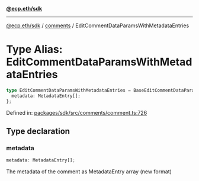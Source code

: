 [**@ecp.eth/sdk**](../../index.mdx)

***

[@ecp.eth/sdk](/sdk-reference/index.mdx) / [comments](/sdk-reference/comments/index.mdx) / EditCommentDataParamsWithMetadataEntries

# Type Alias: EditCommentDataParamsWithMetadataEntries

```ts
type EditCommentDataParamsWithMetadataEntries = BaseEditCommentDataParams & {
  metadata: MetadataEntry[];
};
```

Defined in: [packages/sdk/src/comments/comment.ts:726](https://github.com/ecp-eth/comments-monorepo/blob/main/packages/sdk/src/comments/comment.ts#L726)

## Type declaration

### metadata

```ts
metadata: MetadataEntry[];
```

The metadata of the comment as MetadataEntry array (new format)
